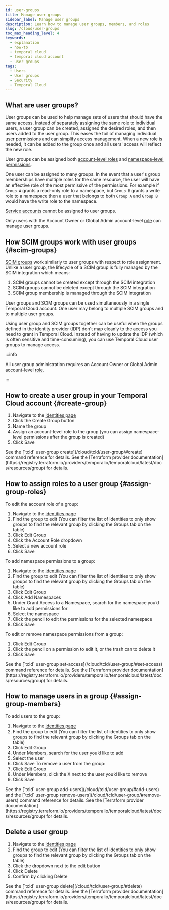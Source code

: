 ```yaml
---
id: user-groups
title: Manage user groups
sidebar_label: Manage user groups
description: Learn how to manage user groups, members, and roles
slug: /cloud/user-groups
toc_max_heading_level: 4
keywords:
  - explanation
  - how-to
  - temporal cloud
  - temporal cloud account
  - user groups
tags:
  - Users
  - User groups
  - Security
  - Temporal Cloud
---
```


## What are user groups?

User groups can be used to help manage sets of users that should have the same
access. Instead of separately assigning the same role to individual users, a user group can be
created, assigned the desired roles, and then users added to the user group. This
eases the toil of managing individual user permissions and can simplify access management. When
a new role is needed, it can be added to the group once and all users' access will reflect the
new role.

User groups can be assigned both [account-level roles](/cloud/users#account-level-roles) and [namespace-level permissions](/cloud/users#namespace-level-permissions).

One user can be assigned to many groups. In the event that a user's group memberships have multiple roles for the same resource, the user will have an effective role of the most permissive of the permissions. For example if `Group A` grants a read-only role to a namespace, but `Group B` grants a write role to a namespace then a user that belongs to both `Group A` and `Group B` would have the write role to the namespace.

[Service accounts](/cloud/service-accounts) cannot be assigned to user groups.

Only users with the Account Owner or Global Admin account-level [role](/cloud/users#account-level-roles) can manage user groups.

## How SCIM groups work with user groups {#scim-groups}

[SCIM groups](/cloud/scim) work similarly to user groups with respect to role assignment. Unlike a user group, the lifecycle of a SCIM group is fully managed by the SCIM integration which means:

1. SCIM groups cannot be created except through the SCIM integration
1. SCIM groups cannot be deleted except through the SCIM integration
1. SCIM group membership is managed through the SCIM integration

User groups and SCIM groups can be used simultaneously in a single Temporal Cloud account. One user may belong to multiple SCIM groups and to multiple user groups.

Using user group and SCIM groups together can be useful when the groups defined in the identity provider (IDP) don't map cleanly to the access you need to grant in Temporal Cloud. Instead of having to update the IDP (which is often sensitive and time-consuming), you can use Temporal Cloud user groups to manage access.

:::info

All user group administration requires an Account Owner or Global Admin account-level [role](/cloud/users#account-level-roles).

:::

## How to create a user group in your Temporal Cloud account {#create-group}

<Tabs>

<TabItem value="create-group-webui" label="Web UI">

1. Navigate to the [identities page](https://cloud.temporal.io/settings/identities)
1. Click the Create Group button
1. Name the group
1. Assign an account-level role to the group (you can assign namespace-level permissions after the group is created)
1. Click Save

</TabItem>

<TabItem value="create-group-tcld" label="tcld">
See the [`tcld` user-group create](/cloud/tcld/user-group/#create) command reference for details.
</TabItem>

<TabItem value="create-group-tf" label="Terraform">
See the [Terraform provider documentation](https://registry.terraform.io/providers/temporalio/temporalcloud/latest/docs/resources/group) for details.
</TabItem>

</Tabs>

## How to assign roles to a user group {#assign-group-roles}

<Tabs>
<TabItem value="assign-roles-webui" label="Web UI">

To edit the account role of a group:
  1. Navigate to the [identities page](https://cloud.temporal.io/settings/identities)
  1. Find the group to edit (You can filter the list of identities to only show groups to find the relevant group by clicking the Groups tab on the table)
  1. Click Edit Group
  1. Click the Account Role dropdown
  1. Select a new account role
  1. Click Save

To add namespace permissions to a group:
  1. Navigate to the [identities page](https://cloud.temporal.io/settings/identities)
  1. Find the group to edit (You can filter the list of identities to only show groups to find the relevant group by clicking the Groups tab on the table)
  1. Click Edit Group
  1. Click Add Namespaces
  1. Under Grant Access to a Namespace, search for the namespace you’d like to add permissions for
  1. Select the namespace
  1. Click the pencil to edit the permissions for the selected namespace
  1. Click Save

To edit or remove namespace permissions from a group:
  1. Click Edit Group
  1. Click the pencil on a permission to edit it, or the trash can to delete it
  1. Click Save

</TabItem>

<TabItem value="assign-roles-tcld" label="tcld">
See the [`tcld` user-group set-access](/cloud/tcld/user-group/#set-access) command reference for details.
</TabItem>

<TabItem value="assign-roles-tf" label="Terraform">
See the [Terraform provider documentation](https://registry.terraform.io/providers/temporalio/temporalcloud/latest/docs/resources/group) for details.
</TabItem>

</Tabs>

## How to manage users in a group {#assign-group-members}

<Tabs>
<TabItem value="assign-group-members-webui" label="Web UI">

To add users to the group:
  1. Navigate to the [identities page](https://cloud.temporal.io/settings/identities)
  1. Find the group to edit (You can filter the list of identities to only show groups to find the relevant group by clicking the Groups tab on the table)
  1. Click Edit Group
  1. Under Members, search for the user you’d like to add 
  1. Select the user
  1. Click Save
To remove a user from the group:
  1. Click Edit Group
  1. Under Members, click the X next to the user you’d like to remove
  1. Click Save

</TabItem>

<TabItem value="assign-group-members-tcld" label="tcld">
See the [`tcld` user-group add-users](/cloud/tcld/user-group/#add-users) and the [`tcld` user-group remove-users](/cloud/tcld/user-group/#remove-users) command reference for details.
</TabItem>

<TabItem value="assign-group-members-tf" label="Terraform">
See the [Terraform provider documentation](https://registry.terraform.io/providers/temporalio/temporalcloud/latest/docs/resources/group) for details.
</TabItem>

</Tabs>

## Delete a user group

<Tabs>
<TabItem value="delete-group-webui" label="Web UI">

  1. Navigate to the [identities page](https://cloud.temporal.io/settings/identities)
  1. Find the group to edit (You can filter the list of identities to only show groups to find the relevant group by clicking the Groups tab on the table)
  1. Click the dropdown next to the edit button
  1. Click Delete
  1. Confirm by clicking Delete

</TabItem>

<TabItem value="delete-group-tcld" label="tcld">
See the [`tcld` user-group delete](/cloud/tcld/user-group/#delete) command reference for details.
</TabItem>

<TabItem value="delete-group-tf" label="Terraform">
See the [Terraform provider documentation](https://registry.terraform.io/providers/temporalio/temporalcloud/latest/docs/resources/group) for details.
</TabItem>

</Tabs>



